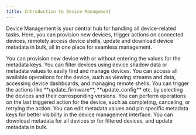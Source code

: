 ```yaml
---
title: Introduction to Device Management
---
```


Device Management is your central hub for handling all device-related tasks. Here, you can provision new devices, trigger actions on connected devices, remotely access device shells, update and download device metadata in bulk, all in one place for seamless management.

<CardGroup cols={2}>
  <Card title="Provision New Device" icon="plus" href="/platform-guide/device-management/provisioning-a-device">
  You can provision new device with or without entering the values for the metadata keys.
</Card>
<Card title="Filters in Device Management" icon="filter" href="/platform-guide/device-management/filters-in-device-management">
  You can filter devices using device shadow data or metadata values to easily find and manage devices.
</Card>
<Card title="Operations For Device" icon="gear" href="/platform-guide/device-management/operations-in-device-management">
  You can access all available operations for the device, such as viewing streams and data, accessing device dashboards, and managing remote shells.
</Card>
<Card title="Trigger Actions" icon="bolt" href="/platform-guide/device-management/triggering-ota-update">
  You can trigger the actions like **update_firmware**, **update_config** etc. by selecting the devices and their corresponding versions.
</Card>
<Card title="Manage the Last Action for Device" icon="check" href="/platform-guide/device-management/operations-on-last-action-for-a-device">
  You can perform operations on the last triggered action for the device, such as completing, canceling, or retrying the action.
</Card>
<Card title="Edit Metadata Values and Pin Metadata Keys" icon="pencil" href="/platform-guide/device-management/editing-metadata-values-and-pinning-metadata-keys">
  You can edit metadata values and pin specific metadata keys for better visibility in the device management interface.
</Card>
<Card title="Download and Update Metadata in Bulk" icon="download" href="/platform-guide/device-management/bulk-download-and-bulk-update-metadata">
  You can download metadata for all devices or for filtered devices, and update metadata in bulk.
</Card>
  
</CardGroup>